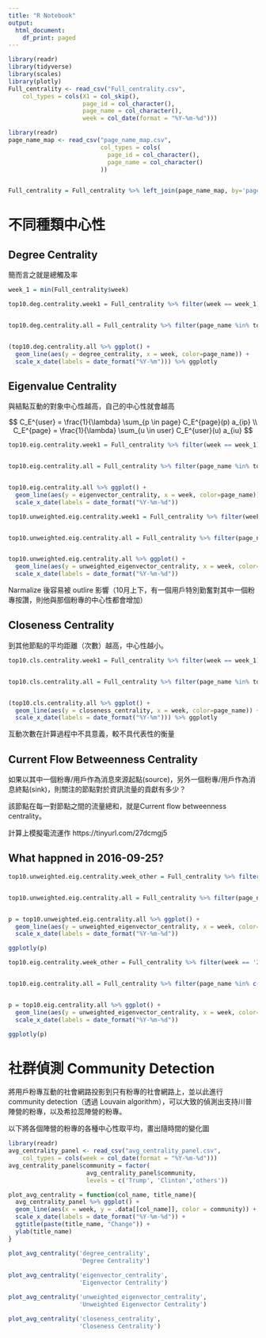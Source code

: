 ```yaml
---
title: "R Notebook"
output:
  html_document:
    df_print: paged
---
```


```r
library(readr)
library(tidyverse)
library(scales)
library(plotly)
Full_centrality <- read_csv("Full_centrality.csv", 
    col_types = cols(X1 = col_skip(), 
                     page_id = col_character(), 
                     page_name = col_character(),
                     week = col_date(format = "%Y-%m-%d")))

library(readr)
page_name_map <- read_csv("page_name_map.csv", 
                          col_types = cols(
                            page_id = col_character(), 
                            page_name = col_character()
                          ))


Full_centrality = Full_centrality %>% left_join(page_name_map, by='page_id') %>% select(-X1) %>%relocate(page_name, .after = page_id) 
```

# 不同種類中心性

## Degree Centrality
簡而言之就是總觸及率
```r
week_1 = min(Full_centrality$week)

top10.deg.centrality.week1 = Full_centrality %>% filter(week == week_1) %>% arrange(desc(degree_centrality)) %>% select(page_name) %>% head(10) %>% pull


top10.deg.centrality.all = Full_centrality %>% filter(page_name %in% top10.deg.centrality.week1) %>% select(page_name,degree_centrality, week)


(top10.deg.centrality.all %>% ggplot() + 
  geom_line(aes(y = degree_centrality, x = week, color=page_name)) +
  scale_x_date(labels = date_format("%Y-%m"))) %>% ggplotly
```

## Eigenvalue Centrality

與結點互動的對象中心性越高，自己的中心性就會越高

$$
C_E^{user} =  \frac{1}{\lambda} \sum_{p \in page} C_E^{page}(p) a_{ip} \\
C_E^{page} =  \frac{1}{\lambda} \sum_{u \in user} C_E^{user}(u) a_{iu}
$$

```r
top10.eig.centrality.week1 = Full_centrality %>% filter(week == week_1) %>% arrange(desc(eigenvector_centrality)) %>% select(page_name) %>% head(10) %>% pull


top10.eig.centrality.all = Full_centrality %>% filter(page_name %in% top10.eig.centrality.week1) %>% select(page_name,eigenvector_centrality, week)


top10.eig.centrality.all %>% ggplot() + 
  geom_line(aes(y = eigenvector_centrality, x = week, color=page_name)) +
  scale_x_date(labels = date_format("%Y-%m-%d"))
```
```r
top10.unweighted.eig.centrality.week1 = Full_centrality %>% filter(week == week_1) %>% arrange(desc(unweighted_eigenvector_centrality)) %>% select(page_name) %>% head(10) %>% pull


top10.unweighted.eig.centrality.all = Full_centrality %>% filter(page_name %in% top10.unweighted.eig.centrality.week1) %>% select(page_name,unweighted_eigenvector_centrality, week)


top10.unweighted.eig.centrality.all %>% ggplot() + 
  geom_line(aes(y = unweighted_eigenvector_centrality, x = week, color=page_name)) +
  scale_x_date(labels = date_format("%Y-%m-%d"))
```

Narmalize 後容易被 outlire 影響（10月上下，有一個用戶特別勤奮對其中一個粉專按讚，則他與那個粉專的中心性都會增加）


## Closeness Centrality

到其他節點的平均距離（次數）越高，中心性越小。

```r

top10.cls.centrality.week1 = Full_centrality %>% filter(week == week_1) %>% arrange(desc(closeness_centrality)) %>% select(page_name) %>% head(10) %>% pull


top10.cls.centrality.all = Full_centrality %>% filter(page_name %in% top10.cls.centrality.week1) %>% select(page_name,closeness_centrality, week)


(top10.cls.centrality.all %>% ggplot() + 
  geom_line(aes(y = closeness_centrality, x = week, color=page_name)) +
  scale_x_date(labels = date_format("%Y-%m"))) %>% ggplotly
```

互動次數在計算過程中不具意義，較不具代表性的衡量

## Current Flow Betweenness Centrality

如果以其中一個粉專/用戶作為消息來源起點(source)，另外一個粉專/用戶作為消息終點(sink)，則關注的節點對於資訊流量的貢獻有多少？

該節點在每一對節點之間的流量總和，就是Current flow betweenness centrality。

計算上模擬電流運作
https://tinyurl.com/27dcmgj5

## What happned in 2016-09-25?

```r

top10.unweighted.eig.centrality.week_other = Full_centrality %>% filter(week == '2016-09-25') %>% arrange(desc(unweighted_eigenvector_centrality)) %>% select(page_name) %>% head(3) %>% pull


top10.unweighted.eig.centrality.all = Full_centrality %>% filter(page_name %in% c(top10.unweighted.eig.centrality.week1[1:3], top10.unweighted.eig.centrality.week_other)) %>% select(page_name,unweighted_eigenvector_centrality, week)


p = top10.unweighted.eig.centrality.all %>% ggplot() + 
  geom_line(aes(y = unweighted_eigenvector_centrality, x = week, color=page_name)) +
  scale_x_date(labels = date_format("%Y-%m-%d"))

ggplotly(p)
```
```r

top10.eig.centrality.week_other = Full_centrality %>% filter(week == '2016-10-02') %>% arrange(desc(eigenvector_centrality)) %>% select(page_name) %>% head(4) %>% pull


top10.eig.centrality.all = Full_centrality %>% filter(page_name %in% c(top10.eig.centrality.week1[1:4], top10.eig.centrality.week_other)) %>% select(page_name,unweighted_eigenvector_centrality, week)


p = top10.eig.centrality.all %>% ggplot() + 
  geom_line(aes(y = unweighted_eigenvector_centrality, x = week, color=page_name)) +
  scale_x_date(labels = date_format("%Y-%m-%d"))

ggplotly(p)
```
# 社群偵測 Community Detection

將用戶粉專互動的社會網路投影到只有粉專的社會網路上，並以此進行community detection（透過 Louvain algorithm），可以大致的偵測出支持川普陣營的粉專，以及希拉蕊陣營的粉專。

以下將各個陣營的粉專的各種中心性取平均，畫出隨時間的變化圖

```r
library(readr)
avg_centrality_panel <- read_csv("avg_centrality_panel.csv", 
    col_types = cols(week = col_date(format = "%Y-%m-%d")))
avg_centrality_panel$community = factor(
                      avg_centrality_panel$community,
                      levels = c('Trump', 'Clinton','others'))

plot_avg_centrality = function(col_name, title_name){
  avg_centrality_panel %>% ggplot() +
  geom_line(aes(x = week, y = .data[[col_name]], color = community)) +
  scale_x_date(labels = date_format("%Y-%m-%d")) + 
  ggtitle(paste(title_name, "Change")) +
  ylab(title_name)
}

plot_avg_centrality('degree_centrality', 
                    'Degree Centrality')
  
plot_avg_centrality('eigenvector_centrality', 
                    'Eigenvector Centrality')

plot_avg_centrality('unweighted_eigenvector_centrality', 
                    'Unweighted Eigenvector Centrality')

plot_avg_centrality('closeness_centrality', 
                    'Closeness Centrality')

```